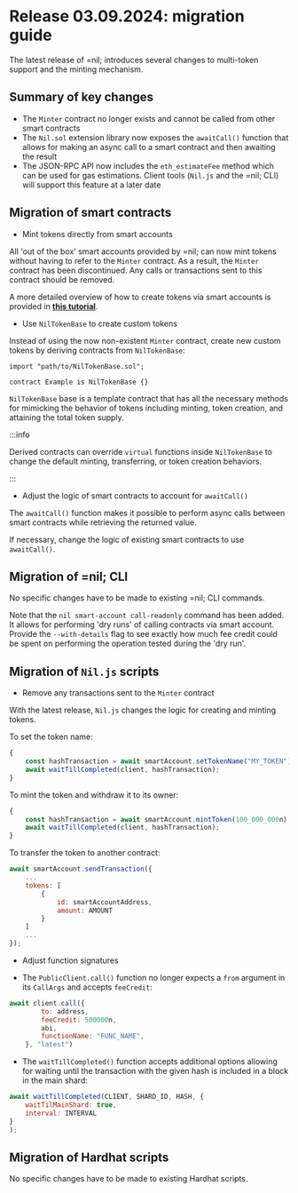 # Release 03.09.2024: migration guide

The latest release of =nil; introduces several changes to multi-token support and the minting mechanism.

## Summary of key changes


* The `Minter` contract no longer exists and cannot be called from other smart contracts
* The `Nil.sol` extension library now exposes the `awaitCall()` function that allows for making an async call to a smart contract and then awaiting the result
* The JSON-RPC API now includes the `eth_estimateFee` method which can be used for gas estimations. Client tools (`Nil.js` and the =nil; CLI) will support this feature at a later date

## Migration of smart contracts

* Mint tokens directly from smart accounts

All 'out of the box' smart accounts provided by =nil; can now mint tokens without having to refer to the `Minter` contract. As a result, the `Minter` contract has been discontinued. Any calls or transactions sent to this contract should be removed.

A more detailed overview of how to create tokens via smart accounts is provided in [**this tutorial**](../key-principles/tokens.mdx).

* Use `NilTokenBase` to create custom tokens

Instead of using the now non-existent `Minter` contract, create new custom tokens by deriving contracts from `NilTokenBase`:

```solidity showLineNumbers
import "path/to/NilTokenBase.sol";

contract Example is NilTokenBase {}
```

`NilTokenBase` base is a template contract that has all the necessary methods for mimicking the behavior of tokens including minting, token creation, and attaining the total token supply.

:::info

Derived contracts can override `virtual` functions inside `NilTokenBase` to change the default minting, transferring, or token creation behaviors.

:::


* Adjust the logic of smart contracts to account for `awaitCall()`

The `awaitCall()` function makes it possible to perform async calls between smart contracts while retrieving the returned value.

If necessary, change the logic of existing smart contracts to use `awaitCall()`.

## Migration of =nil; CLI

No specific changes have to be made to existing =nil; CLI commands.

Note that the `nil smart-account call-readonly` command has been added. It allows for performing 'dry runs' of calling contracts via smart account. Provide the `--with-details` flag to see exactly how much fee credit could be spent on performing the operation tested during the 'dry run'.

## Migration of `Nil.js` scripts

* Remove any transactions sent to the `Minter` contract

With the latest release, `Nil.js` changes the logic for creating and minting tokens.

To set the token name:

```js showLineNumbers
{
    const hashTransaction = await smartAccount.setTokenName("MY_TOKEN");
    await waitTillCompleted(client, hashTransaction);
}

```

To mint the token and withdraw it to its owner:

```js showLineNumbers
{
    const hashTransaction = await smartAccount.mintToken(100_000_000n);
    await waitTillCompleted(client, hashTransaction);
}

```

To transfer the token to another contract:

```js showLineNumbers
await smartAccount.sendTransaction({
    ...
    tokens: [
        {
            id: smartAccountAddress,
            amount: AMOUNT
        }
    ]
    ...
});
```

* Adjust function signatures

* The `PublicClient.call()` function no longer expects a `from` argument in its `CallArgs` and accepts `feeCredit`:

```js showLineNumbers
await client.call({
        to: address,
        feeCredit: 500000n,
        abi,
        functionName: "FUNC_NAME",
    }, "latest")
```

* The `waitTillCompleted()` function accepts additional options allowing for waiting until the transaction with the given hash is included in a block in the main shard:

```js showLineNumbers
await waitTillCompleted(CLIENT, SHARD_ID, HASH, {
    waitTilMainShard: true,
    interval: INTERVAL
}
);
```

## Migration of Hardhat scripts

No specific changes have to be made to existing Hardhat scripts.
